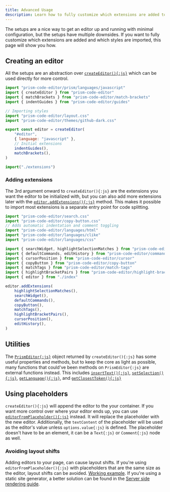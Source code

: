 ```yaml
---
title: Advanced Usage
description: Learn how to fully customize which extensions are added to editors.
---
```



The setups are a nice way to get an editor up and running with minimal configuration, but the setups have multiple downsides. If you want to fully customize which extensions are added and which styles are imported, this page will show you how.

## Creating an editor

All the setups are an abstraction over [`createEditor(){:js}`](/api-reference/index/f-createeditor) which can be used directly for more control.
```js editor file="index.js"
import "prism-code-editor/prism/languages/javascript"
import { createEditor } from "prism-code-editor"
import { matchBrackets } from "prism-code-editor/match-brackets"
import { indentGuides } from "prism-code-editor/guides"

// Importing styles
import "prism-code-editor/layout.css"
import "prism-code-editor/themes/github-dark.css"

export const editor = createEditor(
	"#editor",
	{ language: "javascript" },
	// Initial extensions
	indentGuides(),
	matchBrackets(),
)

import("./extensions")
```

### Adding extensions

The 3rd argument onward to `createEditor(){:js}` are the extensions you want the editor to be initialized with, but you can also add more extensions later with the [`editor.addExtensions(){:js}`](/api-reference/index/i-prismeditor#addextensions) method. This makes it possible to import most extensions is a separate entry point for code splitting.

```js editor file="extensions.js"
import "prism-code-editor/search.css"
import "prism-code-editor/copy-button.css"
// Adds automatic indentation and comment toggling
import "prism-code-editor/languages/html"
import "prism-code-editor/languages/clike"
import "prism-code-editor/languages/css"

import { searchWidget, highlightSelectionMatches } from "prism-code-editor/search"
import { defaultCommands, editHistory } from "prism-code-editor/commands"
import { cursorPosition } from "prism-code-editor/cursor"
import { copyButton } from "prism-code-editor/copy-button"
import { matchTags } from "prism-code-editor/match-tags"
import { highlightBracketPairs } from "prism-code-editor/highlight-brackets"
import { editor } from "./index"

editor.addExtensions(
	highlightSelectionMatches(),
	searchWidget(),
	defaultCommands(),
	copyButton(),
	matchTags(),
	highlightBracketPairs(),
	cursorPosition(),
	editHistory(),
)
```

## Utilities

The [`PrismEditor{:js}`](/api-reference/index/i-prismeditor) object returned by `createEditor(){:js}` has some useful properties and methods, but to keep the core as light as possible, many functions that could've been methods on `PrismEditor{:js}` are external functions instead. This includes [`insertText(){:js}`](/api-reference/utils/f-inserttext/), [`setSelection(){:js}`](/api-reference/utils/f-setselection/), [`getLanguage(){:js}`](/api-reference/utils/f-getlanguage/), and [`getClosestToken(){:js}`](/api-reference/utils/f-getclosesttoken/)

## Using placeholders

`createEditor(){:js}` will append the editor to the your container. If you want more control over where your editor ends up, you can use [`editorFromPlaceholder(){:js}`](/api-reference/index/f-editorfromplaceholder) instead. It will replace the placeholder with the new editor. Additionally, the `textContent` of the placeholder will be used as the editor's value unless `options.value{:js}` is defined. The placeholder doesn't have to be an element, it can be a `Text{:js}` or `Comment{:js}` node as well.

### Avoiding layout shifts

Adding editors to your page, can cause layout shifts. If you're using `editorFromPlaceholder(){:js}` with placeholders that are the same size as the editor, layout shifts can be avoided. [Working example](https://stackblitz.com/edit/vitejs-vite-sbvab7?file=index.html,src%2Fstyle.css,src%2Fmain.ts,readme.md). If you're using a static site generator, a better solution can be found in the [Server side rendering guide](./server-side-rendering).
